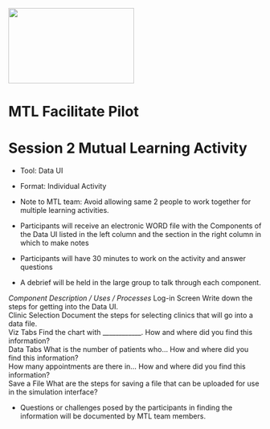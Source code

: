 <img src = "https://github.com/lzim/teampsd/blob/teampsd_style/mtl_logo/mtl_facilitate_sq_sm.png"
     height = "150" width = "250">  

# MTL Facilitate Pilot
# Session 2 Mutual Learning Activity  
+ Tool: Data UI  
+ Format: Individual Activity  
+ Note to MTL team: Avoid allowing same 2 people to work together for multiple learning activities.  

* Participants will receive an electronic WORD file with the Components of the Data UI listed in the left column and the section in the right column in which to make notes
* Participants will have 30 minutes to work on the activity and answer questions
* A debrief will be held in the large group to talk through each component.

*Component*		*Description / Uses / Processes*
Log-in Screen		Write down the steps for getting into the Data UI.  
Clinic Selection	Document the steps for selecting clinics that will go into a data file.  
Viz Tabs		Find the chart with ____________. How and where did you find this information?  
Data Tabs		What is the number of patients who... How and where did you find this information?  
			How many appointments are there in... How and where did you find this information?  
Save a File		What are the steps for saving a file that can be uploaded for use in the simulation interface?  

* Questions or challenges posed by the participants in finding the information will be documented by MTL team members.
